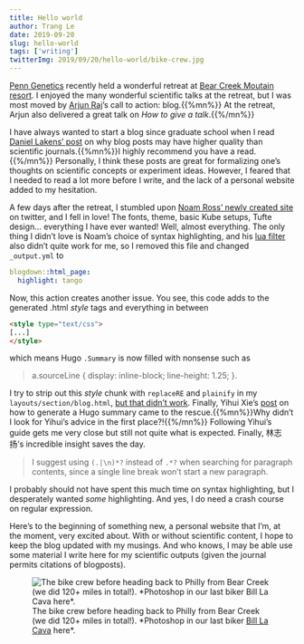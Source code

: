 ```yaml
---
title: Hello world
author: Trang Le
date: 2019-09-20
slug: hello-world
tags: ['writing']
twitterImg: 2019/09/20/hello-world/bike-crew.jpg
---
```


[Penn Genetics](https://www.med.upenn.edu/genetics/) recently held a wonderful retreat at [Bear Creek Moutain resort](https://www.bcmountainresort.com/).
I enjoyed the many wonderful scientific talks at the retreat, but I was most moved by [Arjun Raj](http://rajlaboratory.blogspot.com/)'s call to action: blog.{{%mn%}} At the retreat, Arjun also delivered a great talk on *How to give a talk*.{{%/mn%}}

I have always wanted to start a blog since graduate school when I read [Daniel Lakens' post](http://daniellakens.blogspot.com/2017/04/five-reasons-blog-posts-are-of-higher.html) on why blog posts may have higher quality than scientific journals.{{%mn%}}I highly recommend you have a read.{{%/mn%}}
Personally, I think these posts are great for formalizing one's thoughts on scientific concepts or experiment ideas.
However, I feared that I needed to read a lot more before I write, and the lack of a personal website added to my hesitation.

A few days after the retreat, I stumbled upon [Noam Ross' newly created  site](http://noamross.net/) on twitter, and I fell in love!
The fonts, theme, basic Kube setups, Tufte design... everything I have ever wanted!
Well, almost everything.
The only thing I didn't love is Noam's choice of syntax highlighting, and his [lua filter](https://github.com/noamross/noamross.net/blob/5196414a79b7b1d64914a0a627c9fb5104656253/scripts/syntax-highlight-hugo.lua) also didn't quite work for me, so I removed this file and changed `_output.yml` to

```yaml
blogdown::html_page:
  highlight: tango
```

Now, this action creates another issue.
You see, this code adds to the generated .html *style* tags and everything in between 
```html
<style type="text/css">
[...]
</style>
```
which means Hugo `.Summary` is now filled with nonsense such as 

> a.sourceLine { display: inline-block; line-height: 1.25; }.

I try to strip out this *style* chunk with `replaceRE` and `plainify` in my `layouts/section/blog.html`, [but that didn't work](https://github.com/gohugoio/hugo/issues/3235).
Finally, Yihui Xie's [post](https://yihui.name/en/2017/08/hugo-post-summary/#fn:Why-Scratch-Beca) on how to generate a Hugo summary came to the rescue.{{%mn%}}Why didn't I look for Yihui's advice in the first place?!{{%/mn%}}
Following Yihui's guide gets me very close but still not quite what is expected.
Finally, 林志扬's incredible insight saves the day.

> I suggest using `(.|\n)*?` instead of `.*?` when searching for paragraph contents, since a single line break won't start a new paragraph.

I probably should not have spent this much time on syntax highlighting, but I desperately wanted *some* highlighting.
And yes, I do need a crash course on regular expression.

Here's to the beginning of something new, a personal website that I'm, at the moment, very excited about.
With or without scientific content, I hope to keep the blog updated with my musings.
And who knows, I may be able use some material I write here for my scientific outputs (given the journal permits citations of blogposts).

![The bike crew before heading back to Philly from Bear Creek (we did 120+ miles in total!). \*Photoshop in our last biker [Bill La Cava](http://williamlacava.com/) here\*.](bike-crew.jpg)


